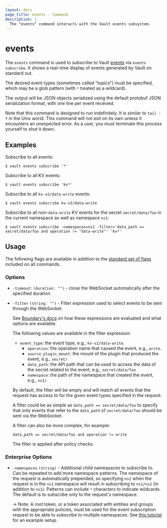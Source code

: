 ```yaml
---
layout: docs
page_title: events - Command
description: |-
  The "events" command interacts with the Vault events subsystem.
---
```


# events

The `events` command is used to subscribe to Vault
[events](/vault/docs/concepts/events) via `events subscribe`. It shows a
real-time display of events generated by Vault on standard out.

The desired event types (sometimes called "topics") must be specified, which
may be a glob pattern (with `*` treated as a wildcard).

The output will be JSON objects serialized using the default protobuf JSON
serialization format, with one line per event received.

Note that this command is designed to run indefinitely. It is similar to
`tail -f` in the Unix world. This command will not exit on its own unless it
encounters an unexpected error. As a user, you must terminate this process
yourself to shut it down.

## Examples

Subscribe to all events:

```shell-session
$ vault events subscribe '*'
```

Subscribe to all KV events:

```shell-session
$ vault events subscribe 'kv*'
```

Subscribe to all `kv-v2/data-write` events:

```shell-session
$ vault events subscribe kv-v2/data-write
```

Subscribe to all non-`data-write` KV events for the secret `secret/data/foo` in
the current namespace as well as namespace `ns1`:

```shell-session
$ vault events subscribe -namespaces=ns1 -filter='data_path == secret/data/foo and operation != "data-write"' 'kv*'
```

## Usage

The following flags are available in addition to the [standard set of
flags](/vault/docs/commands) included on all commands.

### Options

- `-timeout`: `(duration: "")` - close the WebSocket automatically after the
  specified duration.

- `-filter` `(string: "")` - Filter expression used to select events to be sent
  through the WebSocket.

  See [Boundary's docs](boundary/docs/concepts/filtering) on how these
  expressions are evaluated and what options are available.

  The following values are available in the filter expression:
  - `event_type`: the event type, e.g., `kv-v2/data-write`.
	- `operation`: the operation name that caused the event, e.g., `write`.
	- `source_plugin_mount`: the mount of the plugin that produced the event,
    e.g., `secret/`
	- `data_path`: the API path that can be used to access the data of the secret related to the event, e.g., `secret/data/foo`
	- `namespace`: the path of the namespace that created the event, e.g., `ns1/`

  By default, the filter will be empty and will match all events that the
  request has access to for the given event types specified in the request.

  A filter could be as simple as `data_path == secret/data/foo` to specify that
  only events that refer to the `data_path` of `secret/data/foo` should be sent
  via the WebSocket.

  A filter can also be more complex, for example:
  ```
  data_path == secret/data/foo and operation != write
  ```

  The filter is applied after policy checks.

### Enterprise Options

<EnterpriseAlert product="vault" />

- `-namespaces` `(string)` - Additional child namespaces to subscribe to. Can
  be repeated to add more namespace patterns. The namespace of the request is
  automatically prepended, so specifying `ns2` when the request is in the `ns1`
  namespace will result in subscribing to `ns1/ns2` (in addition to `ns1`).
  Patterns can include `*` characters to indicate wildcards. The default is to
  subscribe only to the request's namespace.

  -> Note: A root token, or a token associated with entities and groups with
     the appropriate policies, must be used for the event subscription
     request to be able to subscribe to multiple namespaces. See
     [this tutorial](vault/tutorials/enterprise/namespaces) for an example
     setup.

